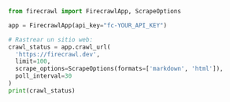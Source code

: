 ```python Python
from firecrawl import FirecrawlApp, ScrapeOptions

app = FirecrawlApp(api_key="fc-YOUR_API_KEY")

# Rastrear un sitio web:
crawl_status = app.crawl_url(
  'https://firecrawl.dev', 
  limit=100, 
  scrape_options=ScrapeOptions(formats=['markdown', 'html']),
  poll_interval=30
)
print(crawl_status)
```
